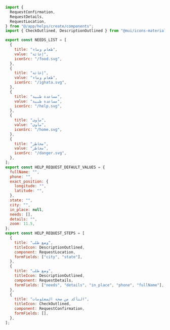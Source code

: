 ```js showLineNumbers filename="helpRequestSteps.js"
import {
  RequestConfirmation,
  RequestDetails,
  RequestLocation,
} from "@/app/helps/create/components";
import { CheckOutlined, DescriptionOutlined } from "@mui/icons-material";

export const NEEDS_LIST = [
  {
    title: "طعام وماء",
    value: "إغاثة",
    iconSrc: "/food.svg",
  },
  {
    title: "إغاثة",
    value: "طعام وماء",
    iconSrc: "/ighata.svg",
  },
  {
    title: "مساعدة طبية",
    value: "مساعدة طبية",
    iconSrc: "/help.svg",
  },
  {
    title: "مأوى",
    value: "مأوى",
    iconSrc: "/home.svg",
  },
  {
    title: "مخاطر",
    value: "مخاطر",
    iconSrc: "/danger.svg",
  },
];
export const HELP_REQUEST_DEFAULT_VALUES = {
  fullName: "",
  phone: "",
  exact_position: {
    longitude: "",
    latitude: "",
  },
  state: "",
  city: "",
  in_place: null,
  needs: [],
  details: "",
  zoom: 11.5,
};
export const HELP_REQUEST_STEPS = [
  {
    title: "وضع طلب",
    titleIcon: DescriptionOutlined,
    component: RequestLocation,
    formFields: ["city", "state"],
  },
  {
    title: "وضع طلب",
    titleIcon: DescriptionOutlined,
    component: RequestDetails,
    formFields: ["needs", "details", "in_place", "phone", "fullName"],
  },
  {
    title: "التأكد من صحة المعلومات",
    titleIcon: CheckOutlined,
    component: RequestConfirmation,
    formFields: [],
  },
];
```
